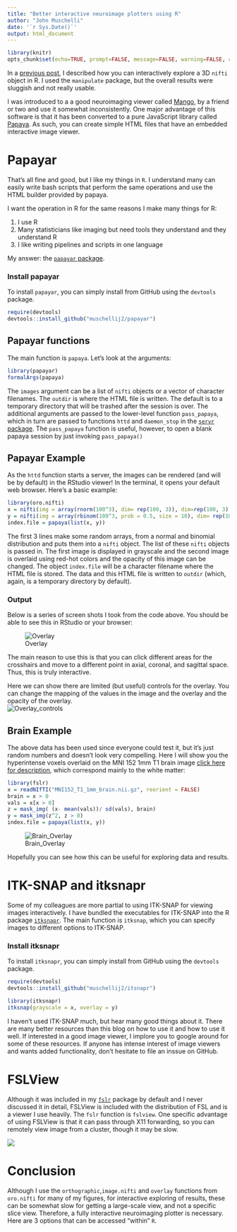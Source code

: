```yaml
---
title: "Better interactive neuroimage plotters using R"
author: "John Muschelli"
date: '`r Sys.Date()`'
output: html_document
---
```


```r
library(knitr)
opts_chunk$set(echo=TRUE, prompt=FALSE, message=FALSE, warning=FALSE, comment="")
```

In a [previous post](https://hopstat.wordpress.com/2015/04/09/a-small-neuroimage-interactive-plotter/), I described how you can interactively explore a 3D `nifti` object in R.  I used the `manipulate` package, but the overall results were sluggish and not really usable. 

I was introduced to a a good neuroimaging viewer called [Mango](http://ric.uthscsa.edu/mango/index.html), by a friend or two and use it somewhat inconsistently.  One major advantage of this software is that it has been converted to a pure JavaScript library called [Papaya](https://github.com/rii-mango/Papaya).  As such, you can create simple HTML files that have an embedded interactive image viewer. 

# Papayar
That's all fine and good, but I like my things in `R`.  I understand many can easily write bash scripts that perform the same operations and use the HTML builder provided by papaya. 

I want the operation in R for the same reasons I make many things for R: 

1. I use R
2. Many statisticians like imaging but need tools they understand and they understand R
3. I like writing pipelines and scripts in one language

My answer: the [`papayar` package](https://github.com/muschellij2/papayar).  

### Install papayar

To install `papayar`, you can simply install from GitHub using the `devtools` package.  

```r
require(devtools)
devtools::install_github("muschellij2/papayar")
```

## Papayar functions

The main function is `papaya`.  Let's look at the arguments:

```r
library(papayar)
formalArgs(papaya)
```

The `images` argument can be a list of `nifti` objects or a vector of character filenames.  The `outdir` is where the HTML file is written.  The default is to a temporary directory that will be trashed after the session is over.  The additional arguments are passed to the lower-level function `pass_papaya`, which in turn are passed to functions `httd` and `daemon_stop` in the [`servr` package]().  The `pass_papaya` function is useful, however, to open a blank papaya session by just invoking `pass_papaya()`

## Papayar Example
As the `httd` function starts a server, the images can be rendered (and will be by default) in the RStudio viewer!  In the terminal, it opens your default web browser. Here's a basic example: 

```r
library(oro.nifti)
x = nifti(img = array(rnorm(100^3), dim= rep(100, 3)), dim=rep(100, 3), datatype=16)
y = nifti(img = array(rbinom(100^3, prob = 0.5, size = 10), dim= rep(100, 3)), dim=rep(100, 3), datatype=16)
index.file = papaya(list(x, y))
```

The first 3 lines make some random arrays, from a normal and binomial distribution and puts them into a `nifti` object.   The list of these `nifti` objects is passed in.  The first image is displayed in grayscale and the second image is overlaid using red-hot colors and the opacity of this image can be changed.  The object `index.file` will be a character filename where the HTML file is stored.  The data and this HTML file is written to `outdir` (which, again, is a temporary directory by default).  

### Output

Below is a series of screen shots I took from the code above.  You should be able to see this in RStudio or your browser:

![Overlay](http://i.imgur.com/JEZ9WUz.png)

The main reason to use this is that you can click different areas for the crosshairs and move to a different point in axial, coronal, and sagittal space.  Thus, this is truly interactive.  

Here we can show there are limited (but useful) controls for the overlay.  You can change the mapping of the values in the image and the overlay and the opacity of the overlay.  
![Overlay_controls](http://i.imgur.com/OpvKXen.png)

## Brain Example
The above data has been used since everyone could test it, but it's just random numbers and doesn't look very compelling.  Here I will show you the hyperintense voxels overlaid on the MNI 152 1mm T1 brain image [click here for description](http://fsl.fmrib.ox.ac.uk/fsl/fslwiki/Atlases), which correspond mainly to the white matter:

```r
library(fslr)
x = readNIfTI("MNI152_T1_1mm_brain.nii.gz", reorient = FALSE)
brain = x > 0
vals = x[x > 0]
z = mask_img( (x- mean(vals))/ sd(vals), brain)
y = mask_img(z^2, z > 0)
index.file = papaya(list(x, y))
```

![Brain_Overlay](http://i.imgur.com/ROnKekN.png)

Hopefully you can see how this can be useful for exploring data and results.  

# ITK-SNAP and itksnapr
Some of my colleagues are more partial to using ITK-SNAP for viewing images interactively.  I have bundled the executables for ITK-SNAP into the R package [`itksnapr`](https://github.com/muschellij2/itksnapr).  The main function is `itksnap`, which you can specify images to different options to ITK-SNAP. 

### Install itksnapr

To install `itksnapr`, you can simply install from GitHub using the `devtools` package.  

```r
require(devtools)
devtools::install_github("muschellij2/itsnapr")
```

```r
library(itksnapr)
itksnap(grayscale = x, overlay = y)
```

I haven't used ITK-SNAP much, but hear many good things about it.  There are many better resources than this blog on how to use it and how to use it well.  If interested in a good image viewer, I implore you to google around for some of these resources.  If anyone has intense interest of image viewers and wants added functionality, don't hesitate to file an inssue on GitHub.

# FSLView
Although it was included in my [`fslr`](https://cran.r-project.org/web/packages/fslr/index.html) package by default and I never discussed it in detail, FSLView is included with the distribution of FSL and is a viewer I use heavily.  The `fslr` function is `fslview`.  One specific advantage of using FSLView is that it can pass through X11 forwarding, so you can remotely view image from a cluster, though it may be slow.

![](http://i.imgur.com/laVnQo5.png)

# Conclusion
Although I use the `orthographic`,`image.nifti` and `overlay` functions from `oro.nifti` for many of my figures, for interactive exploring of results, these can be somewhat slow for getting a large-scale view, and not a specific slice view.  Therefore, a fully interactive neuroimaging plotter is necessary.  Here are 3 options that can be accessed "within" `R`.
